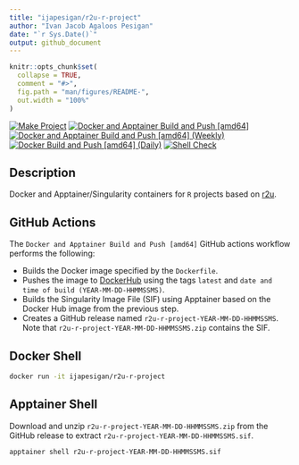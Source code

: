 ```yaml
---
title: "ijapesigan/r2u-r-project"
author: "Ivan Jacob Agaloos Pesigan"
date: "`r Sys.Date()`"
output: github_document
---
```


<!-- README.md is generated from .setup/readme/README.Rmd. Please edit that file -->

```r
knitr::opts_chunk$set(
  collapse = TRUE,
  comment = "#>",
  fig.path = "man/figures/README-",
  out.width = "100%"
)
```

<!-- badges: start -->
[![Make Project](https://github.com/ijapesigan/docker-r2u-r-project/actions/workflows/make.yml/badge.svg)](https://github.com/ijapesigan/docker-r2u-r-project/actions/workflows/make.yml)
[![Docker and Apptainer Build and Push [amd64]](https://github.com/ijapesigan/docker-r2u-r-project/actions/workflows/docker-apptainer-build-push-amd64.yml/badge.svg)](https://github.com/ijapesigan/docker-r2u-r-project/actions/workflows/docker-apptainer-build-push-amd64.yml)
[![Docker and Apptainer Build and Push [amd64] (Weekly)](https://github.com/ijapesigan/docker-r2u-r-project/actions/workflows/docker-apptainer-build-push-weekly-amd64.yml/badge.svg)](https://github.com/ijapesigan/docker-r2u-r-project/actions/workflows/docker-apptainer-build-push-weekly-amd64.yml)
[![Docker Build and Push [amd64] (Daily)](https://github.com/ijapesigan/docker-r2u-r-project/actions/workflows/docker-build-push-daily-amd64.yml/badge.svg)](https://github.com/ijapesigan/docker-r2u-r-project/actions/workflows/docker-build-push-daily-amd64.yml)
[![Shell Check](https://github.com/ijapesigan/docker-r2u-r-project/actions/workflows/shellcheck.yml/badge.svg)](https://github.com/ijapesigan/docker-r2u-r-project/actions/workflows/shellcheck.yml)
<!-- badges: end -->

## Description

Docker and Apptainer/Singularity containers for `R` projects based on [r2u](https://github.com/eddelbuettel/r2u/).

## GitHub Actions

The `Docker and Apptainer Build and Push [amd64]` GitHub actions workflow performs the following:

- Builds the Docker image specified by the `Dockerfile`.
- Pushes the image to [DockerHub](https://hub.docker.com/repository/docker/ijapesigan/r2u-r-project/general) using the tags `latest` and `date and time of build (YEAR-MM-DD-HHMMSSMS)`.
- Builds the Singularity Image File (SIF) using Apptainer based on the Docker Hub image from the previous step.
- Creates a GitHub release named `r2u-r-project-YEAR-MM-DD-HHMMSSMS`. Note that `r2u-r-project-YEAR-MM-DD-HHMMSSMS.zip` contains the SIF. 

## Docker Shell

```bash
docker run -it ijapesigan/r2u-r-project
```

## Apptainer Shell

Download and unzip `r2u-r-project-YEAR-MM-DD-HHMMSSMS.zip` from the GitHub release to extract `r2u-r-project-YEAR-MM-DD-HHMMSSMS.sif`.

```bash
apptainer shell r2u-r-project-YEAR-MM-DD-HHMMSSMS.sif
```
